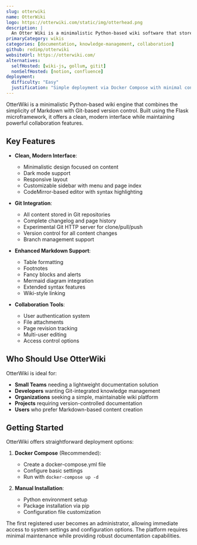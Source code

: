 ```yaml
---
slug: otterwiki
name: OtterWiki
logo: https://otterwiki.com/static/img/otterhead.png
description: |
  An Otter Wiki is a minimalistic Python-based wiki software that stores content in git repositories and uses Markdown for markup. Built with Flask and featuring a clean interface with dark mode support.
primaryCategory: wikis
categories: [documentation, knowledge-management, collaboration]
github: redimp/otterwiki
websiteUrl: https://otterwiki.com/
alternatives:
  selfHosted: [wiki-js, gollum, gitit]
  nonSelfHosted: [notion, confluence]
deployment:
  difficulty: "Easy"
  justification: "Simple deployment via Docker Compose with minimal configuration required. Git-based storage requires no database setup."
---
```


OtterWiki is a minimalistic Python-based wiki engine that combines the simplicity
of Markdown with Git-based version control. Built using the Flask microframework,
it offers a clean, modern interface while maintaining powerful collaboration
features.

## Key Features

- **Clean, Modern Interface**:

  - Minimalistic design focused on content
  - Dark mode support
  - Responsive layout
  - Customizable sidebar with menu and page index
  - CodeMirror-based editor with syntax highlighting

- **Git Integration**:

  - All content stored in Git repositories
  - Complete changelog and page history
  - Experimental Git HTTP server for clone/pull/push
  - Version control for all content changes
  - Branch management support

- **Enhanced Markdown Support**:

  - Table formatting
  - Footnotes
  - Fancy blocks and alerts
  - Mermaid diagram integration
  - Extended syntax features
  - Wiki-style linking

- **Collaboration Tools**:
  - User authentication system
  - File attachments
  - Page revision tracking
  - Multi-user editing
  - Access control options

## Who Should Use OtterWiki

OtterWiki is ideal for:

- **Small Teams** needing a lightweight documentation solution
- **Developers** wanting Git-integrated knowledge management
- **Organizations** seeking a simple, maintainable wiki platform
- **Projects** requiring version-controlled documentation
- **Users** who prefer Markdown-based content creation

## Getting Started

OtterWiki offers straightforward deployment options:

1. **Docker Compose** (Recommended):

   - Create a docker-compose.yml file
   - Configure basic settings
   - Run with `docker-compose up -d`

2. **Manual Installation**:
   - Python environment setup
   - Package installation via pip
   - Configuration file customization

The first registered user becomes an administrator, allowing immediate
access to system settings and configuration options. The platform requires
minimal maintenance while providing robust documentation capabilities.
